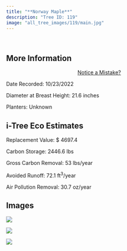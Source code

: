 ```yaml
---
title: "**Norway Maple**"
description: "Tree ID: 119"
image: "all_tree_images/119/main.jpg"
---
```


<br>

## **More Information**
::: column-margin
<center><a class="button" href="https://forms.gle/W6f5nwYxrM33hF4f7">Notice a Mistake?</a></center>
:::


Date Recorded:  10/23/2022

Diameter at Breast Height:  21.6  inches

Planters:  Unknown

## **i-Tree Eco Estimates**


 Replacement Value: $ 4697.4

 Carbon Storage:  2446.6  lbs

 Gross Carbon Removal:  53  lbs/year

 Avoided Runoff:  72.1  ft<sup>3</sup>/year

 Air Pollution Removal:  30.7  oz/year

## **Images**


 ![](all_tree_images/119/IMG_6820.jpg)

 ![](all_tree_images/119/IMG_6821.jpg)

 ![](all_tree_images/119/main.jpg)
